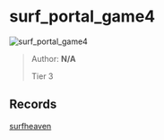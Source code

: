 
# surf_portal_game4

![surf_portal_game4](https://raw.githubusercontent.com/Sayt123/SurfMapPics/Maps-and-bonuses/csgo/surf_portal_game4.jpg)

> Author: **N/A**
>
> Tier 3

## Records

[surfheaven](https://surfheaven.eu/map/surf_portal_game4)
